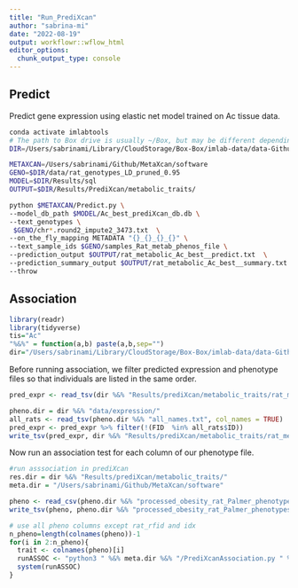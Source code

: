 ```yaml
---
title: "Run_PrediXcan"
author: "sabrina-mi"
date: "2022-08-19"
output: workflowr::wflow_html
editor_options:
  chunk_output_type: console
---
```


## Predict

Predict gene expression using elastic net model trained on Ac tissue data.

```bash
conda activate imlabtools
# The path to Box drive is usually ~/Box, but may be different depending on operating system and Box Drive version
DIR=/Users/sabrinami/Library/CloudStorage/Box-Box/imlab-data/data-Github/Rat_Genomics_Paper_Pipeline

METAXCAN=/Users/sabrinami/Github/MetaXcan/software
GENO=$DIR/data/rat_genotypes_LD_pruned_0.95
MODEL=$DIR/Results/sql
OUTPUT=$DIR/Results/PrediXcan/metabolic_traits/

python $METAXCAN/Predict.py \
--model_db_path $MODEL/Ac_best_prediXcan_db.db \
--text_genotypes \
 $GENO/chr*.round2_impute2_3473.txt  \
--on_the_fly_mapping METADATA "{}_{}_{}_{}" \
--text_sample_ids $GENO/samples_Rat_metab_phenos_file \
--prediction_output $OUTPUT/rat_metabolic_Ac_best__predict.txt  \
--prediction_summary_output $OUTPUT/rat_metabolic_Ac_best__summary.txt \
--throw
```

## Association

```r
library(readr)
library(tidyverse)
tis="Ac"
"%&%" = function(a,b) paste(a,b,sep="")
dir="/Users/sabrinami/Library/CloudStorage/Box-Box/imlab-data/data-Github/Rat_Genomics_Paper_Pipeline/"

```

Before running association, we filter predicted expression and phenotype files so that individuals are listed in the same order.

```r
pred_expr <- read_tsv(dir %&% "Results/prediXcan/metabolic_traits/rat_metabolic_" %&% tis %&% "_best__predict.txt", col_names = TRUE)

pheno.dir = dir %&% "data/expression/"
all_rats <- read_tsv(pheno.dir %&% "all_names.txt", col_names = TRUE)
pred_expr <- pred_expr %>% filter(!(FID  %in% all_rats$ID))
write_tsv(pred_expr, dir %&% "Results/prediXcan/metabolic_traits/rat_metabolic_" %&% tis %&% "_target_set__predict.txt", col_names = TRUE)
```

Now run an association test for each column of our phenotype file.

```r
#run asssociation in prediXcan
res.dir = dir %&% "Results/prediXcan/metabolic_traits/"
meta.dir = "/Users/sabrinami/Github/MetaXcan/software"

pheno <- read_csv(pheno.dir %&% "processed_obesity_rat_Palmer_phenotypes.csv", col_names = TRUE) %>% filter(!(rat_rfid  %in% all_rats$ID))
write_tsv(pheno, pheno.dir %&% "processed_obesity_rat_Palmer_phenotypes_target_set.tsv", col_names = TRUE)

# use all pheno columns except rat_rfid and idx
n_pheno=length(colnames(pheno))-1
for(i in 2:n_pheno){
  trait <- colnames(pheno)[i]
  runASSOC <- "python3 " %&% meta.dir %&% "/PrediXcanAssociation.py " %&% "--expression_file " %&% res.dir %&% "rat_metabolic_" %&% tis %&% "_target_set__predict.txt --input_phenos_file " %&% pheno.dir %&% "processed_obesity_rat_Palmer_phenotypes_target_set.tsv " %&% "--input_phenos_column " %&% trait %&%  " --output " %&% res.dir %&% tis %&% "__association_" %&% trait %&% ".txt --verbosity 9 --throw"
  system(runASSOC)
}
```
